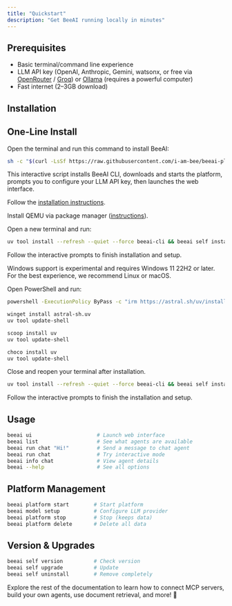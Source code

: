 ```yaml
---
title: "Quickstart"
description: "Get BeeAI running locally in minutes"
---
```


## Prerequisites

- Basic terminal/command line experience  
- LLM API key (OpenAI, Anthropic, Gemini, watsonx, or free via [OpenRouter](https://openrouter.ai/) / [Groq](https://groq.com/)) or [Ollama](https://ollama.com/) (requires a powerful computer)  
- Fast internet (2–3GB download)  

## Installation

<Tabs>
<Tab title="Linux & macOS">

## One-Line Install

Open the terminal and run this command to install BeeAI:

```bash
sh -c "$(curl -LsSf https://raw.githubusercontent.com/i-am-bee/beeai-platform/HEAD/install.sh)"
```

This interactive script installs BeeAI CLI, downloads and starts the platform, prompts you to configure your LLM API key, then launches the web interface.

<Accordion title="Manual Install">

<Steps>
<Step title="Install uv">

Follow the [installation instructions](https://docs.astral.sh/uv/getting-started/installation/).

</Step>
<Step title="Linux only: Install QEMU">

Install QEMU via package manager ([instructions](https://www.qemu.org/download/)).

</Step>
<Step title="Install BeeAI">

Open a new terminal and run:

```bash
uv tool install --refresh --quiet --force beeai-cli && beeai self install
```

Follow the interactive prompts to finish installation and setup.

</Step>
</Steps>
</Accordion>

</Tab>
<Tab title="Windows">

<Warning>
Windows support is experimental and requires Windows 11 22H2 or later.  
For the best experience, we recommend Linux or macOS.
</Warning>

<Steps>
<Step title="Install uv">

Open PowerShell and run:

<Tabs>
<Tab title="Installation script (recommended)">

```bash
powershell -ExecutionPolicy ByPass -c "irm https://astral.sh/uv/install.ps1 | iex"
```

</Tab>
<Tab title="Winget">

```bash
winget install astral-sh.uv
uv tool update-shell
```

</Tab>
<Tab title="Scoop">

```bash
scoop install uv
uv tool update-shell
```

</Tab>
<Tab title="Chocolatey">

```bash
choco install uv
uv tool update-shell
```

</Tab>
</Tabs>

Close and reopen your terminal after installation.

</Step>
<Step title="Install BeeAI">

```bash
uv tool install --refresh --quiet --force beeai-cli && beeai self install
```

Follow the interactive prompts to finish the installation and setup.

</Step>
</Steps>
</Tab>
</Tabs>

## Usage

```sh
beeai ui                     # Launch web interface
beeai list                   # See what agents are available
beeai run chat "Hi!"         # Send a message to chat agent
beeai run chat               # Try interactive mode
beeai info chat              # View agent details
beeai --help                 # See all options
```

## Platform Management

```sh
beeai platform start        # Start platform
beeai model setup           # Configure LLM provider
beeai platform stop         # Stop (keeps data)
beeai platform delete       # Delete all data
```

## Version & Upgrades

```sh
beeai self version          # Check version
beeai self upgrade          # Update
beeai self uninstall        # Remove completely
```

Explore the rest of the documentation to learn how to connect MCP servers, build your own agents, use document retrieval, and more! 🐝
